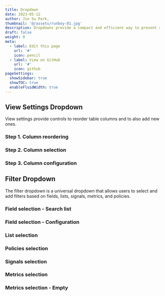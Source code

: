 ```yaml
---
title: Dropdown
date: 2023-05-12
author: Jin Su Park,
thumbnail: '@/assets/runboy-01.jpg'
description: Dropdowns provide a compact and efficient way to present a list of options.
draft: false
weight: 0
meta:
  - label: Edit this page
    url: '#'
    icon: pencil
  - label: View on GitHub
    url: '#'
    icon: github
pageSettings:
  showSidebar: true
  showTOC: true
  enableFluidWidth: true
---
```


## View Settings Dropdown

View settings provide controls to reorder table columns and to also add new ones.

### Step 1. Column reordering

### Step 2. Column selection

### Step 3. Column configuration

## Filter Dropdown

The filter dropdown is a universal dropdown that allows users to select and add filters based on fields, lists, signals, metrics, and policies.

### Field selection - Search list

### Field selection - Configuration

### List selection

### Policies selection

### Signals selection

### Metrics selection

### Metrics selection - Empty
